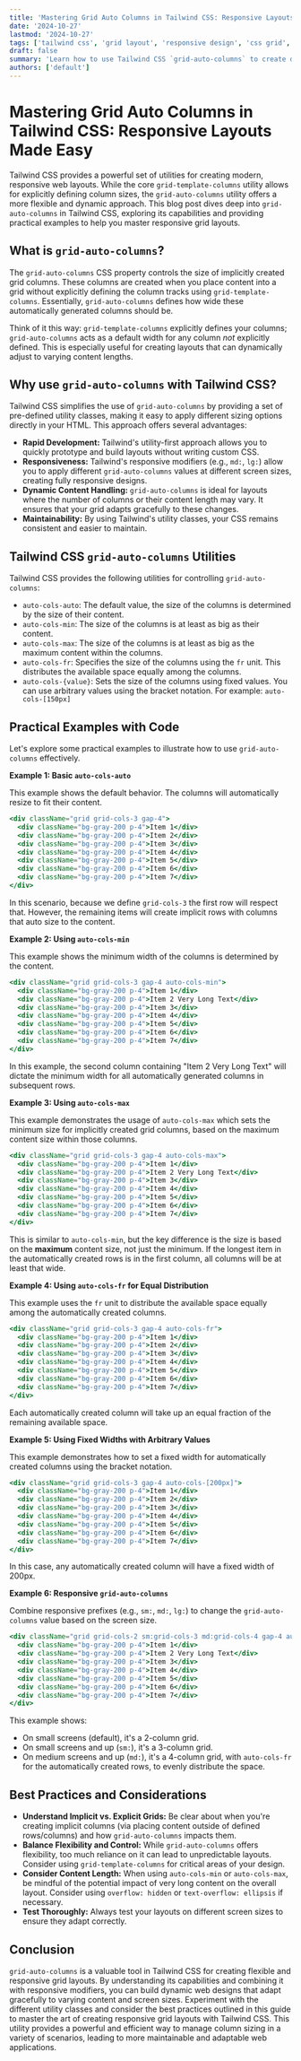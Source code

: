 ```yaml
---
title: 'Mastering Grid Auto Columns in Tailwind CSS: Responsive Layouts Made Easy'
date: '2024-10-27'
lastmod: '2024-10-27'
tags: ['tailwind css', 'grid layout', 'responsive design', 'css grid', 'grid-auto-columns', 'web development', 'frontend']
draft: false
summary: 'Learn how to use Tailwind CSS `grid-auto-columns` to create dynamic and responsive grid layouts. Explore different auto sizing options, fixed column widths, and practical examples to build flexible web designs.'
authors: ['default']
---
```


# Mastering Grid Auto Columns in Tailwind CSS: Responsive Layouts Made Easy

Tailwind CSS provides a powerful set of utilities for creating modern, responsive web layouts. While the core `grid-template-columns` utility allows for explicitly defining column sizes, the `grid-auto-columns` utility offers a more flexible and dynamic approach. This blog post dives deep into `grid-auto-columns` in Tailwind CSS, exploring its capabilities and providing practical examples to help you master responsive grid layouts.

## What is `grid-auto-columns`?

The `grid-auto-columns` CSS property controls the size of implicitly created grid columns. These columns are created when you place content into a grid without explicitly defining the column tracks using `grid-template-columns`.  Essentially, `grid-auto-columns` defines how wide these automatically generated columns should be.

Think of it this way: `grid-template-columns` explicitly defines your columns; `grid-auto-columns` acts as a default width for any column *not* explicitly defined. This is especially useful for creating layouts that can dynamically adjust to varying content lengths.

## Why use `grid-auto-columns` with Tailwind CSS?

Tailwind CSS simplifies the use of `grid-auto-columns` by providing a set of pre-defined utility classes, making it easy to apply different sizing options directly in your HTML. This approach offers several advantages:

*   **Rapid Development:**  Tailwind's utility-first approach allows you to quickly prototype and build layouts without writing custom CSS.
*   **Responsiveness:**  Tailwind's responsive modifiers (e.g., `md:`, `lg:`) allow you to apply different `grid-auto-columns` values at different screen sizes, creating fully responsive designs.
*   **Dynamic Content Handling:**  `grid-auto-columns` is ideal for layouts where the number of columns or their content length may vary. It ensures that your grid adapts gracefully to these changes.
*   **Maintainability:** By using Tailwind's utility classes, your CSS remains consistent and easier to maintain.

## Tailwind CSS `grid-auto-columns` Utilities

Tailwind CSS provides the following utilities for controlling `grid-auto-columns`:

*   `auto-cols-auto`: The default value, the size of the columns is determined by the size of their content.
*   `auto-cols-min`: The size of the columns is at least as big as their content.
*   `auto-cols-max`: The size of the columns is at least as big as the maximum content within the columns.
*   `auto-cols-fr`:  Specifies the size of the columns using the `fr` unit. This distributes the available space equally among the columns.
*   `auto-cols-{value}`:  Sets the size of the columns using fixed values.  You can use arbitrary values using the bracket notation. For example: `auto-cols-[150px]`

## Practical Examples with Code

Let's explore some practical examples to illustrate how to use `grid-auto-columns` effectively.

**Example 1: Basic `auto-cols-auto`**

This example shows the default behavior. The columns will automatically resize to fit their content.

```jsx
<div className="grid grid-cols-3 gap-4">
  <div className="bg-gray-200 p-4">Item 1</div>
  <div className="bg-gray-200 p-4">Item 2</div>
  <div className="bg-gray-200 p-4">Item 3</div>
  <div className="bg-gray-200 p-4">Item 4</div>
  <div className="bg-gray-200 p-4">Item 5</div>
  <div className="bg-gray-200 p-4">Item 6</div>
  <div className="bg-gray-200 p-4">Item 7</div>
</div>
```

In this scenario, because we define `grid-cols-3` the first row will respect that.  However, the remaining items will create implicit rows with columns that auto size to the content.

**Example 2: Using `auto-cols-min`**

This example shows the minimum width of the columns is determined by the content.

```jsx
<div className="grid grid-cols-3 gap-4 auto-cols-min">
  <div className="bg-gray-200 p-4">Item 1</div>
  <div className="bg-gray-200 p-4">Item 2 Very Long Text</div>
  <div className="bg-gray-200 p-4">Item 3</div>
  <div className="bg-gray-200 p-4">Item 4</div>
  <div className="bg-gray-200 p-4">Item 5</div>
  <div className="bg-gray-200 p-4">Item 6</div>
  <div className="bg-gray-200 p-4">Item 7</div>
</div>
```

In this example, the second column containing "Item 2 Very Long Text" will dictate the minimum width for all automatically generated columns in subsequent rows.

**Example 3: Using `auto-cols-max`**

This example demonstrates the usage of `auto-cols-max` which sets the minimum size for implicitly created grid columns, based on the maximum content size within those columns.

```jsx
<div className="grid grid-cols-3 gap-4 auto-cols-max">
  <div className="bg-gray-200 p-4">Item 1</div>
  <div className="bg-gray-200 p-4">Item 2 Very Long Text</div>
  <div className="bg-gray-200 p-4">Item 3</div>
  <div className="bg-gray-200 p-4">Item 4</div>
  <div className="bg-gray-200 p-4">Item 5</div>
  <div className="bg-gray-200 p-4">Item 6</div>
  <div className="bg-gray-200 p-4">Item 7</div>
</div>
```

This is similar to `auto-cols-min`, but the key difference is the size is based on the **maximum** content size, not just the minimum. If the longest item in the automatically created rows is in the first column, all columns will be at least that wide.

**Example 4: Using `auto-cols-fr` for Equal Distribution**

This example uses the `fr` unit to distribute the available space equally among the automatically created columns.

```jsx
<div className="grid grid-cols-3 gap-4 auto-cols-fr">
  <div className="bg-gray-200 p-4">Item 1</div>
  <div className="bg-gray-200 p-4">Item 2</div>
  <div className="bg-gray-200 p-4">Item 3</div>
  <div className="bg-gray-200 p-4">Item 4</div>
  <div className="bg-gray-200 p-4">Item 5</div>
  <div className="bg-gray-200 p-4">Item 6</div>
  <div className="bg-gray-200 p-4">Item 7</div>
</div>
```

Each automatically created column will take up an equal fraction of the remaining available space.

**Example 5: Using Fixed Widths with Arbitrary Values**

This example demonstrates how to set a fixed width for automatically created columns using the bracket notation.

```jsx
<div className="grid grid-cols-3 gap-4 auto-cols-[200px]">
  <div className="bg-gray-200 p-4">Item 1</div>
  <div className="bg-gray-200 p-4">Item 2</div>
  <div className="bg-gray-200 p-4">Item 3</div>
  <div className="bg-gray-200 p-4">Item 4</div>
  <div className="bg-gray-200 p-4">Item 5</div>
  <div className="bg-gray-200 p-4">Item 6</div>
  <div className="bg-gray-200 p-4">Item 7</div>
</div>
```

In this case, any automatically created column will have a fixed width of 200px.

**Example 6: Responsive `grid-auto-columns`**

Combine responsive prefixes (e.g., `sm:`, `md:`, `lg:`) to change the `grid-auto-columns` value based on the screen size.

```jsx
<div className="grid grid-cols-2 sm:grid-cols-3 md:grid-cols-4 gap-4 auto-cols-min md:auto-cols-fr">
  <div className="bg-gray-200 p-4">Item 1</div>
  <div className="bg-gray-200 p-4">Item 2 Very Long Text</div>
  <div className="bg-gray-200 p-4">Item 3</div>
  <div className="bg-gray-200 p-4">Item 4</div>
  <div className="bg-gray-200 p-4">Item 5</div>
  <div className="bg-gray-200 p-4">Item 6</div>
  <div className="bg-gray-200 p-4">Item 7</div>
</div>
```

This example shows:

*   On small screens (default), it's a 2-column grid.
*   On small screens and up (`sm:`), it's a 3-column grid.
*   On medium screens and up (`md:`), it's a 4-column grid, with `auto-cols-fr` for the automatically created rows, to evenly distribute the space.

##  Best Practices and Considerations

*   **Understand Implicit vs. Explicit Grids:**  Be clear about when you're creating implicit columns (via placing content outside of defined rows/columns) and how `grid-auto-columns` impacts them.
*   **Balance Flexibility and Control:**  While `grid-auto-columns` offers flexibility, too much reliance on it can lead to unpredictable layouts. Consider using `grid-template-columns` for critical areas of your design.
*   **Consider Content Length:** When using `auto-cols-min` or `auto-cols-max`, be mindful of the potential impact of very long content on the overall layout. Consider using `overflow: hidden` or `text-overflow: ellipsis` if necessary.
*   **Test Thoroughly:** Always test your layouts on different screen sizes to ensure they adapt correctly.

## Conclusion

`grid-auto-columns` is a valuable tool in Tailwind CSS for creating flexible and responsive grid layouts. By understanding its capabilities and combining it with responsive modifiers, you can build dynamic web designs that adapt gracefully to varying content and screen sizes. Experiment with the different utility classes and consider the best practices outlined in this guide to master the art of creating responsive grid layouts with Tailwind CSS. This utility provides a powerful and efficient way to manage column sizing in a variety of scenarios, leading to more maintainable and adaptable web applications.